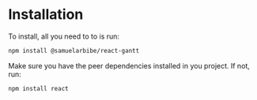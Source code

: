 # Installation

To install, all you need to to is run:

```sh
npm install @samuelarbibe/react-gantt
```

Make sure you have the peer dependencies installed in you project. If not, run:

```sh
npm install react
```
